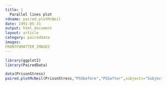 ```yaml
---
title: |
  Parallel lines plot
rdname: paired.plotMcNeil
date: 1991-05-31
output: html_document
layout: article
category: paireddata
images:
FRONTFOMATTER_IMAGES
---
```


```r
library(ggplot2)
library(PairedData)
```

```r
data(PrisonStress)
paired.plotMcNeil(PrisonStress,"PSSbefore","PSSafter",subjects="Subject")



```